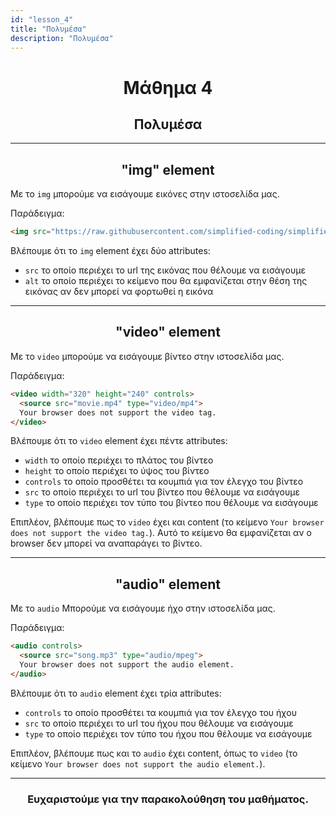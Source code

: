 ```yaml
---
id: "lesson_4"
title: "Πολυμέσα"
description: "Πολυμέσα"
---
```


<h1 style="text-align: center;"> Μάθημα 4 </h1>

<h2 style="text-align: center;"> Πολυμέσα </h2>

---

<h2 style="text-align: center;"> "img" element </h2>

Με το ```img``` μπορούμε να εισάγουμε εικόνες στην ιστοσελίδα μας.

Παράδειγμα:

```html
<img src="https://raw.githubusercontent.com/simplified-coding/simplified-coding.github.io/main/Website%20Logo/cover.png" alt="Simplified Coding Logo">
```

Βλέπουμε ότι το `img` element έχει δύο attributes:
- ```src``` το οποίο περιέχει το url της εικόνας που θέλουμε να εισάγουμε
- ```alt``` το οποίο περιέχει το κείμενο που θα εμφανίζεται στην θέση της εικόνας αν δεν μπορεί να φορτωθεί η εικόνα

---

<h2 style="text-align: center;"> "video" element </h2>

Με το ```video``` μπορούμε να εισάγουμε βίντεο στην ιστοσελίδα μας.

Παράδειγμα:

```html
<video width="320" height="240" controls>
  <source src="movie.mp4" type="video/mp4">
  Your browser does not support the video tag.
</video>
```

Βλέπουμε ότι το `video` element έχει πέντε attributes:
- ```width``` το οποίο περιέχει το πλάτος του βίντεο
- ```height``` το οποίο περιέχει το ύψος του βίντεο
- ```controls``` το οποίο προσθέτει τα κουμπιά για τον έλεγχο του βίντεο
- ```src``` το οποίο περιέχει το url του βίντεο που θέλουμε να εισάγουμε
- ```type``` το οποίο περιέχει τον τύπο του βίντεο που θέλουμε να εισάγουμε

Επιπλέον, βλέπουμε πως το ```video``` έχει και content (το κείμενο `Your browser does not support the video tag.`). 
Αυτό το κείμενο θα εμφανίζεται αν ο browser δεν μπορεί να αναπαράγει το βίντεο.

---

<h2 style="text-align: center;"> "audio" element </h2>

Με το ```audio``` Μπορούμε να εισάγουμε ήχο στην ιστοσελίδα μας.

Παράδειγμα:

```html
<audio controls>
  <source src="song.mp3" type="audio/mpeg">
  Your browser does not support the audio element.
</audio>
```

Βλέπουμε ότι το ```audio``` element έχει τρία attributes:
- ```controls``` το οποίο προσθέτει τα κουμπιά για τον έλεγχο του ήχου
- ```src``` το οποίο περιέχει το url του ήχου που θέλουμε να εισάγουμε
- ```type``` το οποίο περιέχει τον τύπο του ήχου που θέλουμε να εισάγουμε

Επιπλέον, βλέπουμε πως και το ```audio``` έχει content, όπως το ```video``` (το κείμενο `Your browser does not support the audio element.`).

---

<h3 style="text-align: center;"> Ευχαριστούμε για την παρακολούθηση του μαθήματος. </h3>